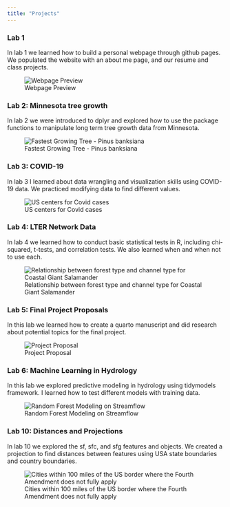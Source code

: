 ```yaml
---
title: "Projects"
---
```


### Lab 1

In lab 1 we learned how to build a personal webpage through github pages. We populated the website with an about me page, and our resume and class projects.

![Webpage Preview](images/lab1image.jpg)

### Lab 2: Minnesota tree growth

In lab 2 we were introduced to dplyr and explored how to use the package functions to manipulate long term tree growth data from Minnesota.

![Fastest Growing Tree - Pinus banksiana](images/Pinus%20banksiana.jpg)

### Lab 3: COVID-19

In lab 3 I learned about data wrangling and visualization skills using COVID-19 data. We practiced modifying data to find different values.

![US centers for Covid cases](images/Lab3image.jpg)

### Lab 4: LTER Network Data

In lab 4 we learned how to conduct basic statistical tests in R, including chi-squared, t-tests, and correlation tests. We also learned when and when not to use each.

![Relationship between forest type and channel type for Coastal Giant Salamander](images/lab4image.jpg)

### Lab 5: Final Project Proposals

In this lab we learned how to create a quarto manuscript and did research about potential topics for the final project.

![Project Proposal](images/lab5image.jpg)

### Lab 6: Machine Learning in Hydrology

In this lab we explored predictive modeling in hydrology using tidymodels framework. I learned how to test different models with training data.

![Random Forest Modeling on Streamflow](images/lab6image.jpg)

### Lab 10: Distances and Projections

In lab 10 we explored the sf, sfc, and sfg features and objects. We created a projection to find distances between features using USA state boundaries and country boundaries.

![Cities within 100 miles of the US border where the Fourth Amendment does not fully apply](lab10image.jpg)
